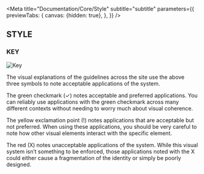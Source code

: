 
<Meta
    title="Documentation/Core/Style"
    subtitle="subtitle"
    parameters={{
        previewTabs: {
            canvas: {hidden: true},
        },
    }}
/>

## STYLE

### KEY

![Key](https://raw.githubusercontent.com/adventistchurch/alps/storybook/public/key.png)

The visual explanations of the guidelines across the site use the above three symbols to note acceptable applications of the system.

The green checkmark (✓) notes acceptable and preferred applications.
You can reliably use applications with the green checkmark across many different contexts without needing to worry much about visual coherence.

The yellow exclamation point (!) notes applications that are acceptable but not preferred.
When using these applications, you should be very careful to note how other visual elements interact with the specific element.

The red (X) notes unacceptable applications of the system.
While this visual system isn’t something to be enforced, those applications noted with the X could either cause a fragmentation of the identity or simply be poorly designed.